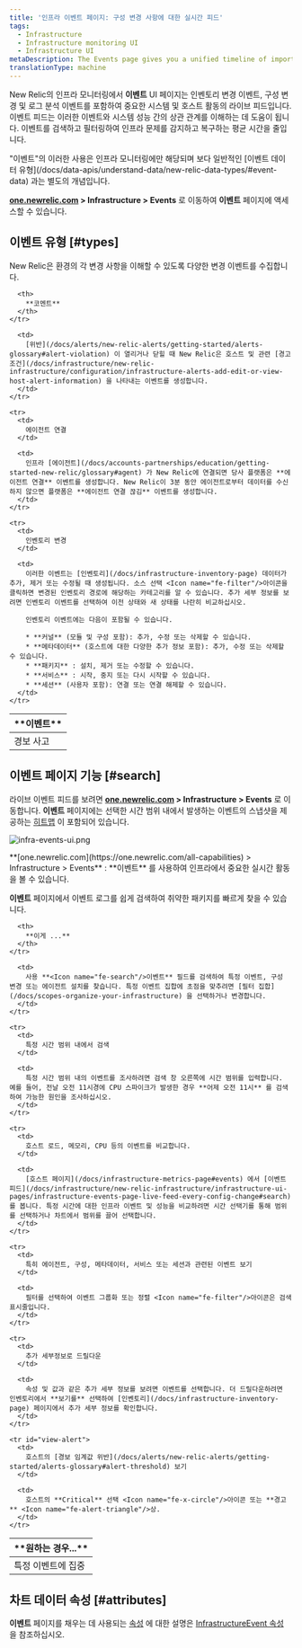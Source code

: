 ```yaml
---
title: '인프라 이벤트 페이지: 구성 변경 사항에 대한 실시간 피드'
tags:
  - Infrastructure
  - Infrastructure monitoring UI
  - Infrastructure UI
metaDescription: The Events page gives you a unified timeline of important changes and events in your architecture.
translationType: machine
---
```



New Relic의 인프라 모니터링에서 **이벤트** UI 페이지는 인벤토리 변경 이벤트, 구성 변경 및 로그 분석 이벤트를 포함하여 중요한 시스템 및 호스트 활동의 라이브 피드입니다. 이벤트 피드는 이러한 이벤트와 시스템 성능 간의 상관 관계를 이해하는 데 도움이 됩니다. 이벤트를 검색하고 필터링하여 인프라 문제를 감지하고 복구하는 평균 시간을 줄입니다.

<Callout variant="tip">
  "이벤트"의 이러한 사용은 인프라 모니터링에만 해당되며 보다 일반적인 [이벤트 데이터 유형](/docs/data-apis/understand-data/new-relic-data-types/#event-data) 과는 별도의 개념입니다.
</Callout>

**[one.newrelic.com](https://one.newrelic.com/all-capabilities) > Infrastructure > Events** 로 이동하여 **이벤트** 페이지에 액세스할 수 있습니다.

## 이벤트 유형 [#types]

New Relic은 환경의 각 변경 사항을 이해할 수 있도록 다양한 변경 이벤트를 수집합니다.

<table>
  <thead>
    <tr>
      <th style={{ width: "200px" }}>
        **이벤트**
      </th>

      <th>
        **코멘트**
      </th>
    </tr>
  </thead>

  <tbody>
    <tr>
      <td>
        경보 사고
      </td>

      <td>
        [위반](/docs/alerts/new-relic-alerts/getting-started/alerts-glossary#alert-violation) 이 열리거나 닫힐 때 New Relic은 호스트 및 관련 [경고 조건](/docs/infrastructure/new-relic-infrastructure/configuration/infrastructure-alerts-add-edit-or-view-host-alert-information) 을 나타내는 이벤트를 생성합니다.
      </td>
    </tr>

    <tr>
      <td>
        에이전트 연결
      </td>

      <td>
        인프라 [에이전트](/docs/accounts-partnerships/education/getting-started-new-relic/glossary#agent) 가 New Relic에 연결되면 당사 플랫폼은 **에이전트 연결** 이벤트를 생성합니다. New Relic이 3분 동안 에이전트로부터 데이터를 수신하지 않으면 플랫폼은 **에이전트 연결 끊김** 이벤트를 생성합니다.
      </td>
    </tr>

    <tr>
      <td>
        인벤토리 변경
      </td>

      <td>
        이러한 이벤트는 [인벤토리](/docs/infrastructure-inventory-page) 데이터가 추가, 제거 또는 수정될 때 생성됩니다. 소스 선택 <Icon name="fe-filter"/>아이콘을 클릭하면 변경된 인벤토리 경로에 해당하는 카테고리를 알 수 있습니다. 추가 세부 정보를 보려면 인벤토리 이벤트를 선택하여 이전 상태와 새 상태를 나란히 비교하십시오.

        인벤토리 이벤트에는 다음이 포함될 수 있습니다.

        * **커널** (모듈 및 구성 포함): 추가, 수정 또는 삭제할 수 있습니다.
        * **메타데이터** (호스트에 대한 다양한 추가 정보 포함): 추가, 수정 또는 삭제할 수 있습니다.
        * **패키지** : 설치, 제거 또는 수정할 수 있습니다.
        * **서비스** : 시작, 중지 또는 다시 시작할 수 있습니다.
        * **세션** (사용자 포함): 연결 또는 연결 해제할 수 있습니다.
      </td>
    </tr>
  </tbody>
</table>

## 이벤트 페이지 기능 [#search]

라이브 이벤트 피드를 보려면 **[one.newrelic.com](https://one.newrelic.com/all-capabilities) > Infrastructure > Events** 로 이동합니다. **이벤트** 페이지에는 선택한 시간 범위 내에서 발생하는 이벤트의 스냅샷을 제공하는 [히트맵](/docs/infrastructure/new-relic-infrastructure/infrastructure-ui-pages/events-heatmap-examine-patterns-time-range) 이 포함되어 있습니다.

<img
  title="infra-events-ui.png"
  alt="infra-events-ui.png"
  src={infrastructureEvents}
/>

<figcaption>
  **[one.newrelic.com](https://one.newrelic.com/all-capabilities) > Infrastructure > Events** : **이벤트** 를 사용하여 인프라에서 중요한 실시간 활동을 볼 수 있습니다.
</figcaption>

**이벤트** 페이지에서 이벤트 로그를 쉽게 검색하여 취약한 패키지를 빠르게 찾을 수 있습니다.

<table>
  <thead>
    <tr>
      <th style={{ width: "230px" }}>
        **원하는 경우...**
      </th>

      <th>
        **이게 ...**
      </th>
    </tr>
  </thead>

  <tbody>
    <tr>
      <td>
        특정 이벤트에 집중
      </td>

      <td>
        사용 **<Icon name="fe-search"/>이벤트** 필드를 검색하여 특정 이벤트, 구성 변경 또는 에이전트 설치를 찾습니다. 특정 이벤트 집합에 초점을 맞추려면 [필터 집합](/docs/scopes-organize-your-infrastructure) 을 선택하거나 변경합니다.
      </td>
    </tr>

    <tr>
      <td>
        특정 시간 범위 내에서 검색
      </td>

      <td>
        특정 시간 범위 내의 이벤트를 조사하려면 검색 창 오른쪽에 시간 범위를 입력합니다. 예를 들어, 전날 오전 11시경에 CPU 스파이크가 발생한 경우 **어제 오전 11시** 를 검색하여 가능한 원인을 조사하십시오.
      </td>
    </tr>

    <tr>
      <td>
        호스트 로드, 메모리, CPU 등의 이벤트를 비교합니다.
      </td>

      <td>
        [호스트 페이지](/docs/infrastructure-metrics-page#events) 에서 [이벤트 피드](/docs/infrastructure/new-relic-infrastructure/infrastructure-ui-pages/infrastructure-events-page-live-feed-every-config-change#search) 를 봅니다. 특정 시간에 대한 인프라 이벤트 및 성능을 비교하려면 시간 선택기를 통해 범위를 선택하거나 차트에서 범위를 끌어 선택합니다.
      </td>
    </tr>

    <tr>
      <td>
        특히 에이전트, 구성, 메타데이터, 서비스 또는 세션과 관련된 이벤트 보기
      </td>

      <td>
        필터를 선택하여 이벤트 그룹화 또는 정렬 <Icon name="fe-filter"/>아이콘은 검색 표시줄입니다.
      </td>
    </tr>

    <tr>
      <td>
        추가 세부정보로 드릴다운
      </td>

      <td>
        속성 및 값과 같은 추가 세부 정보를 보려면 이벤트를 선택합니다. 더 드릴다운하려면 인벤토리에서 **보기를** 선택하여 [인벤토리](/docs/infrastructure-inventory-page) 페이지에서 추가 세부 정보를 확인합니다.
      </td>
    </tr>

    <tr id="view-alert">
      <td>
        호스트의 [경보 임계값 위반](/docs/alerts/new-relic-alerts/getting-started/alerts-glossary#alert-threshold) 보기
      </td>

      <td>
        호스트의 **Critical** 선택 <Icon name="fe-x-circle"/>아이콘 또는 **경고** <Icon name="fe-alert-triangle"/>상.
      </td>
    </tr>
  </tbody>
</table>

## 차트 데이터 속성 [#attributes]

**이벤트** 페이지를 채우는 데 사용되는 [속성](/docs/accounts-partnerships/education/getting-started-new-relic/glossary#attribute) 에 대한 설명은 [InfrastructureEvent 속성](https://docs.newrelic.com/attribute-dictionary/?event=InfrastructureEvent) 을 참조하십시오.